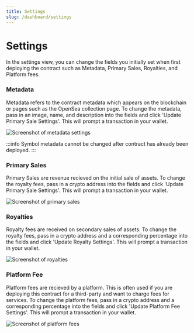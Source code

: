 ```yaml
---
title: Settings
slug: /dashboard/settings
---
```


# Settings

In the settings view, you can change the fields you initially set when first deploying the contract such as Metadata, Primary Sales, Royalties, and Platform fees.

### Metadata

Metadata refers to the contract metadata which appears on the blockchain or pages such as the OpenSea collection page. To change the metadata, pass in an image, name, and description into the fields and
click 'Update Primary Sale Settings'. This will prompt a transaction in your wallet.

![Screenshot of metadata settings](./assets/metadata.png)

:::info
Symbol metadata cannot be changed after contract has already been deployed.
:::

### Primary Sales

Primary Sales are revenue recieved on the initial sale of assets. To change the royalty fees, pass in a crypto address into the fields and
click 'Update Primary Sale Settings'. This will prompt a transaction in your wallet.

![Screenshot of primary sales](./assets/primary-sales.png)

### Royalties

Royalty fees are received on secondary sales of assets. To change the royalty fees, pass in a crypto address and a corresponding percentage into the fields and
click 'Update Royalty Settings'. This will prompt a transaction in your wallet.

![Screenshot of royalties](./assets/royalty-settings.png)

### Platform Fee

Platform fees are recieved by a platform. This is often used if you are deploying this contract for a third-party and want to charge fees for services. To change the platform fees, pass in a crypto address and a corresponding percentage into the fields and
click 'Update Platform Fee Settings'. This will prompt a transaction in your wallet.

![Screenshot of platform fees](./assets/platform-fee.png)
